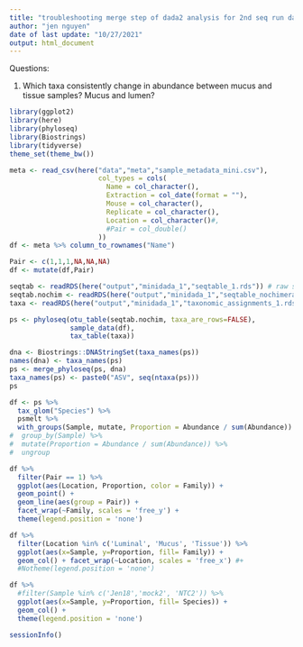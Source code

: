 ```yaml
---
title: "troubleshooting merge step of dada2 analysis for 2nd seq run data"
author: "jen nguyen"
date of last update: "10/27/2021"
output: html_document
---
```


Questions:
   
1. Which taxa consistently change in abundance between mucus and tissue samples? Mucus and lumen?




```r
library(ggplot2)
library(here)
library(phyloseq)
library(Biostrings)
library(tidyverse)
theme_set(theme_bw())
```

```r
meta <- read_csv(here("data","meta","sample_metadata_mini.csv"),
                      col_types = cols(
                        Name = col_character(),
                        Extraction = col_date(format = ""),
                        Mouse = col_character(),
                        Replicate = col_character(),
                        Location = col_character()#,
                        #Pair = col_double()
                      ))
df <- meta %>% column_to_rownames("Name")
```

```r
Pair <- c(1,1,1,NA,NA,NA)
df <- mutate(df,Pair)
```

```r
seqtab <- readRDS(here("output","minidada_1","seqtable_1.rds")) # raw sequence table
seqtab.nochim <- readRDS(here("output","minidada_1","seqtable_nochimeras_1.rds")) # sequence table w/o chimeras
taxa <- readRDS(here("output","minidada_1","taxonomic_assignments_1.rds")) # taxonomic assignments
```

```r
ps <- phyloseq(otu_table(seqtab.nochim, taxa_are_rows=FALSE), 
               sample_data(df), 
               tax_table(taxa))
```

```r
dna <- Biostrings::DNAStringSet(taxa_names(ps))
names(dna) <- taxa_names(ps)
ps <- merge_phyloseq(ps, dna)
taxa_names(ps) <- paste0("ASV", seq(ntaxa(ps)))
ps
```

```r
df <- ps %>%
  tax_glom("Species") %>%
  psmelt %>%
  with_groups(Sample, mutate, Proportion = Abundance / sum(Abundance))
#  group_by(Sample) %>%
#  mutate(Proportion = Abundance / sum(Abundance)) %>%
#  ungroup
```

```r
df %>%
  filter(Pair == 1) %>%
  ggplot(aes(Location, Proportion, color = Family)) +
  geom_point() +
  geom_line(aes(group = Pair)) +
  facet_wrap(~Family, scales = 'free_y') +
  theme(legend.position = 'none')
```

```r
df %>%
  filter(Location %in% c('Luminal', 'Mucus', 'Tissue')) %>%
  ggplot(aes(x=Sample, y=Proportion, fill= Family)) + 
  geom_col() + facet_wrap(~Location, scales = 'free_x') #+
  #Notheme(legend.position = 'none')
```

```r
df %>%
  #filter(Sample %in% c('Jen18','mock2', 'NTC2')) %>%
  ggplot(aes(x=Sample, y=Proportion, fill= Species)) + 
  geom_col() +
  theme(legend.position = 'none')
```

```r
sessionInfo()
```

